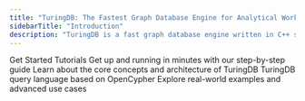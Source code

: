 ```yaml
---
title: "TuringDB: The Fastest Graph Database Engine for Analytical Workloads"
sidebarTitle: "Introduction"
description: "TuringDB is a fast graph database engine written in C++ strongly optimized for analytical and read-intensive workloads."
---
```


<CardGroup cols={2}>
<Card
  icon="rocket"
  href="/quickstart"
  cta="Get Started"
  arrow="true"
>
  Get Started
</Card>
<Card
  icon="book-open"
  href="/tutorials/from_import_to_viz"
  cta="Tutorials"
  arrow="true"
>
  Tutorials
</Card>
</CardGroup>

<CardGroup cols={2}>
    <Card title="Quickstart" img="images/rocket.png" href="/quickstart">
    Get up and running in minutes with our step-by-step guide
    </Card>
    <Card title="TuringDB Concepts & Architecture" href="/concepts/overview" img="images/tree.png" >
    Learn about the core concepts and architecture of TuringDB
    </Card>
    <Card title="Query & Search Language" img="images/query.png" href="/query/cypher_subset">
    TuringDB query language based on OpenCypher
    </Card>
    <Card title="Examples" img="images/infra.png">
    Explore real-world examples and advanced use cases
    </Card>
</CardGroup>

